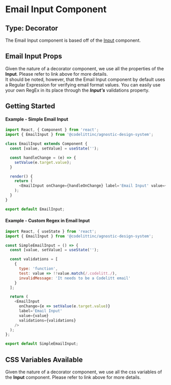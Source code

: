 # Email Input Component

## Type: Decorator

The Email Input component is based off of the [Input](https://design-system.codelitt.dev/?path=/docs/components-input--default) component.

## Email Input Props

Given the nature of a decorator component, we use all the properties of the **Input**. Please refer to link above for more details.<br />
It should be noted, however, that the Email Input component by default uses a Regular Expression for verifying email format values.
You can easily use your own RegEx in its place through the **_Input's_** validations property.<br />

## Getting Started

#### Example - Simple Email Input

```javascript
import React, { Component } from 'react';
import { EmailInput } from '@codelittinc/agnostic-design-system';

class EmailInput extends Component {
  const [value, setValue] = useState('');

  const handleChange = (e) => {
    setValue(e.target.value);
  }

  render() {
    return (
      <EmailInput onChange={handleOnChange} label='Email Input' value={value} />
    );
  }
}

export default EmailInput;
```

#### Example - Custom Regex in Email Input

```javascript
import React, { useState } from 'react';
import { EmailInput } from '@codelittinc/agnostic-design-system';

const SimpleEmailInput = () => {
  const [value, setValue] = useState('');

  const validations = [
    {
      type: 'function',
      test: value => !!value.match(/.codelitt./),
      invalidMessage: 'It needs to be a Codelitt email'
    }
  ];

  return (
    <EmailInput
      onChange={e => setValue(e.target.value)}
      label='Email Input'
      value={value}
      validations={validations}
    />
  );
};

export default SimpleEmailInput;
```

## CSS Variables Available

Given the nature of a decorator component, we use all the css variables of the **Input** component. Please refer to link above for more details.

